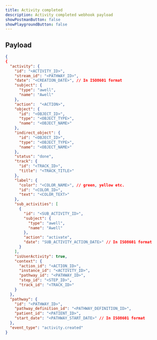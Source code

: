 ```yaml
---
title: Activity completed
description: Activity completed webhook payload
showPostmanButton: false
showPlaygroundButton: false
---
```


## Payload

```json
{
{
  "activity": {
    "id": "<ACTIVITY_ID>",
    "stream_id": "<PATHWAY_ID>",
    "date": "<CREATION_DATE>", // In ISO8601 format
    "subject": {
      "type": "awell",
      "name": "Awell"
    },
    "action":  "<ACTION>",
    "object": {
      "id": "<OBJECT_ID>",
      "type": "<OBJECT_TYPE>",
      "name": "<OBJECT_NAME>"
    },
    "indirect_object": {
      "id": "<OBJECT_ID>",
      "type": "<OBJECT_TYPE>",
      "name": "<OBJECT_NAME>"
    },
    "status": "done",
    "track": {
      "id": "<TRACK_ID>",
      "title": "<TRACK_TITLE>"
    },
    "label": {
      "color": "<COLOR_NAME>", // green, yellow etc.
      "id": "<COLOR_ID>",
      "text": "<COLOR_TEXT>"
    },
    "sub_activities": [
      {
        "id": "<SUB_ACTIVITY_ID>",
        "subject": {
          "type": "awell",
          "name": "Awell"
        },
        "action": "activate",
        "date": "SUB_ACTIVITY_ACTION_DATE>" // In ISO8601 format
      }
    ],
    "isUserActivity": true,
    "context": {
      "action_id": "<ACTION_ID>",
      "instance_id": "<ACTIVITY_ID>",
      "pathway_id": "<PATHWAY_ID>",
      "step_id": "<STEP_ID>",
      "track_id": "<TRACK_ID>"
    }
  },
  "pathway": {
    "id": "<PATHWAY_ID>",
    "pathway_definition_id": "<PATHWAY_DEFINITION_ID>",
    "patient_id": "<PATIENT_ID>",
    "start_date": "<PATHWAY_START_DATE>" // In ISO8601 format
  },
  "event_type": "activity.created"
}
```
